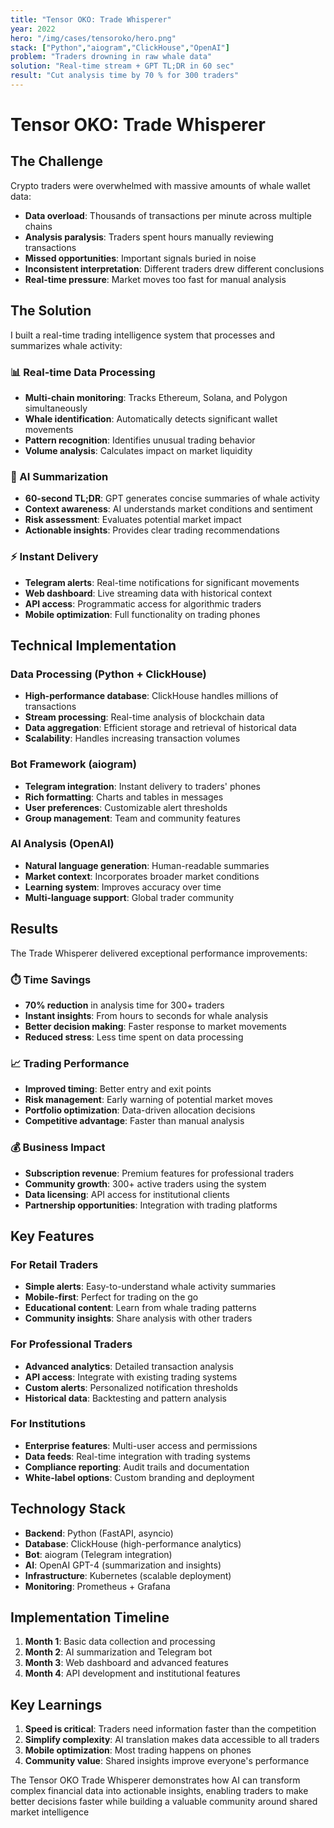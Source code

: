 ```yaml
---
title: "Tensor OKO: Trade Whisperer"
year: 2022
hero: "/img/cases/tensoroko/hero.png"
stack: ["Python","aiogram","ClickHouse","OpenAI"]
problem: "Traders drowning in raw whale data"
solution: "Real-time stream + GPT TL;DR in 60 sec"
result: "Cut analysis time by 70 % for 300 traders"
---
```


# Tensor OKO: Trade Whisperer

## The Challenge

Crypto traders were overwhelmed with massive amounts of whale wallet data:

- **Data overload**: Thousands of transactions per minute across multiple chains
- **Analysis paralysis**: Traders spent hours manually reviewing transactions
- **Missed opportunities**: Important signals buried in noise
- **Inconsistent interpretation**: Different traders drew different conclusions
- **Real-time pressure**: Market moves too fast for manual analysis

## The Solution

I built a real-time trading intelligence system that processes and summarizes whale activity:

### 📊 Real-time Data Processing
- **Multi-chain monitoring**: Tracks Ethereum, Solana, and Polygon simultaneously
- **Whale identification**: Automatically detects significant wallet movements
- **Pattern recognition**: Identifies unusual trading behavior
- **Volume analysis**: Calculates impact on market liquidity

### 🤖 AI Summarization
- **60-second TL;DR**: GPT generates concise summaries of whale activity
- **Context awareness**: AI understands market conditions and sentiment
- **Risk assessment**: Evaluates potential market impact
- **Actionable insights**: Provides clear trading recommendations

### ⚡ Instant Delivery
- **Telegram alerts**: Real-time notifications for significant movements
- **Web dashboard**: Live streaming data with historical context
- **API access**: Programmatic access for algorithmic traders
- **Mobile optimization**: Full functionality on trading phones

## Technical Implementation

### Data Processing (Python + ClickHouse)
- **High-performance database**: ClickHouse handles millions of transactions
- **Stream processing**: Real-time analysis of blockchain data
- **Data aggregation**: Efficient storage and retrieval of historical data
- **Scalability**: Handles increasing transaction volumes

### Bot Framework (aiogram)
- **Telegram integration**: Instant delivery to traders' phones
- **Rich formatting**: Charts and tables in messages
- **User preferences**: Customizable alert thresholds
- **Group management**: Team and community features

### AI Analysis (OpenAI)
- **Natural language generation**: Human-readable summaries
- **Market context**: Incorporates broader market conditions
- **Learning system**: Improves accuracy over time
- **Multi-language support**: Global trader community

## Results

The Trade Whisperer delivered exceptional performance improvements:

### ⏱️ Time Savings
- **70% reduction** in analysis time for 300+ traders
- **Instant insights**: From hours to seconds for whale analysis
- **Better decision making**: Faster response to market movements
- **Reduced stress**: Less time spent on data processing

### 📈 Trading Performance
- **Improved timing**: Better entry and exit points
- **Risk management**: Early warning of potential market moves
- **Portfolio optimization**: Data-driven allocation decisions
- **Competitive advantage**: Faster than manual analysis

### 💰 Business Impact
- **Subscription revenue**: Premium features for professional traders
- **Community growth**: 300+ active traders using the system
- **Data licensing**: API access for institutional clients
- **Partnership opportunities**: Integration with trading platforms

## Key Features

### For Retail Traders
- **Simple alerts**: Easy-to-understand whale activity summaries
- **Mobile-first**: Perfect for trading on the go
- **Educational content**: Learn from whale trading patterns
- **Community insights**: Share analysis with other traders

### For Professional Traders
- **Advanced analytics**: Detailed transaction analysis
- **API access**: Integrate with existing trading systems
- **Custom alerts**: Personalized notification thresholds
- **Historical data**: Backtesting and pattern analysis

### For Institutions
- **Enterprise features**: Multi-user access and permissions
- **Data feeds**: Real-time integration with trading systems
- **Compliance reporting**: Audit trails and documentation
- **White-label options**: Custom branding and deployment

## Technology Stack

- **Backend**: Python (FastAPI, asyncio)
- **Database**: ClickHouse (high-performance analytics)
- **Bot**: aiogram (Telegram integration)
- **AI**: OpenAI GPT-4 (summarization and insights)
- **Infrastructure**: Kubernetes (scalable deployment)
- **Monitoring**: Prometheus + Grafana

## Implementation Timeline

1. **Month 1**: Basic data collection and processing
2. **Month 2**: AI summarization and Telegram bot
3. **Month 3**: Web dashboard and advanced features
4. **Month 4**: API development and institutional features

## Key Learnings

1. **Speed is critical**: Traders need information faster than the competition
2. **Simplify complexity**: AI translation makes data accessible to all traders
3. **Mobile optimization**: Most trading happens on phones
4. **Community value**: Shared insights improve everyone's performance

The Tensor OKO Trade Whisperer demonstrates how AI can transform complex financial data into actionable insights, enabling traders to make better decisions faster while building a valuable community around shared market intelligence 